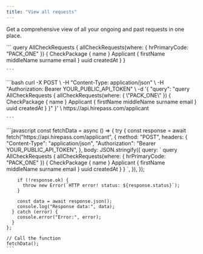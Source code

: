 ```yaml
---
title: "View all requests"
---
```


Get a comprehensive view of all your ongoing and past requests in one place.

<Tabs>
  <Tab title="GraphQL">
    ```
    query AllCheckRequests {
        allCheckRequests(where: { hrPrimaryCode: "PACK_ONE" }) {
            CheckPackage {
                name
            }
            Applicant {
                firstName
                middleName
                surname
                email
            }
            uuid
            createdAt
        }
    }
    
    ```
  </Tab>
  <Tab title="cURL">
    ```bash
    curl -X POST \
         -H "Content-Type: application/json" \
         -H "Authorization: Bearer YOUR_PUBLIC_API_TOKEN" \
         -d '{
           "query": "query AllCheckRequests { 
             allCheckRequests(where: { \"PACK_ONE\" }) { 
               CheckPackage { 
                 name 
               } 
               Applicant { 
                 firstName 
                 middleName 
                 surname 
                 email 
               } 
               uuid 
               createdAt 
             } 
           }"
         }' \
         https://api.hirepass.com/applicant
    
    ```
  </Tab>
  <Tab title="Javascript">
    ```javascript
    const fetchData = async () => {
      try {
        const response = await fetch("https://api.hirepass.com/applicant", {
          method: "POST",
          headers: {
            "Content-Type": "application/json",
            "Authorization": "Bearer YOUR_PUBLIC_API_TOKEN",
          },
          body: JSON.stringify({
            query: `
              query AllCheckRequests {
                allCheckRequests(where: { hrPrimaryCode: "PACK_ONE" }) {
                  CheckPackage {
                    name
                  }
                  Applicant {
                    firstName
                    middleName
                    surname
                    email
                  }
                  uuid
                  createdAt
                }
              }
            `,
          }),
        });
    
        if (!response.ok) {
          throw new Error(`HTTP error! status: ${response.status}`);
        }
    
        const data = await response.json();
        console.log("Response data:", data);
      } catch (error) {
        console.error("Error:", error);
      }
    };
    
    // Call the function
    fetchData();
    ```
  </Tab>
</Tabs>